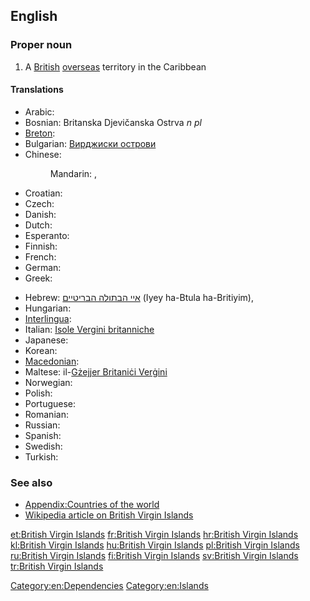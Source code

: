 ==English==
{{wikipedia}}

===Proper noun===
{{en-proper noun|sg=[[British]] [[Virgin Islands]]}}

# A [[British]] [[overseas]] territory in the Caribbean

====Translations====
{{trans-top|a British overseas territory in the Caribbean}}
* Arabic: {{t|ar|الجزر العذراء البريطانية|f|p|tr=al-júzur al-3adhraa' al-bariTaníyya|sc=Arab}}
* Bosnian: Britanska Djevičanska Ostrva ''n pl''
* [[Breton]]: {{t|br|Inizi Gwerc'h Breizh-Veur}}
* Bulgarian: [[Вирджиски острови]]
* Chinese:
*: Mandarin: {{t|zh|英屬維爾京群島|sc=Hani}}, {{t|zh|英属维尔京群岛|tr=Yīng shǔ Wéi'ěrjīng qúndǎo|sc=Hani}}
* Croatian: {{t|hr|Britanski Djevičanski otoci}}
* Czech: {{t|cs|Britské Panenské ostrovy|m|p}}
* Danish: {{t|da|Britiske Jomfruøer}}
* Dutch: {{t|nl|Britse Maagdeneilanden}}
* Esperanto: {{t|eo|Britaj Virgulininsuloj}}
* Finnish: {{t|fi|Brittiläiset Neitsytsaaret}}
* French: {{t|fr|Îles Vierges britanniques|f|p}}
* German: {{t|de|Britische Jungferninseln|f|p}}
* Greek: {{t|el|Βρετανικές Παρθένοι Νήσοι}}
{{trans-mid}}
* Hebrew: [[איי הבתולה הבריטיים]] (Iyey ha-Btula ha-Britiyim), {{t|he|איי הבתולה הבריטיים|p|tr=Iyey ha-btula ha-britiyim|sc=Hebr}}
* Hungarian: {{t+|hu|Brit Virgin-szigetek}}
* [[Interlingua]]: {{t|ia|Insulas Virgine britannic}}
* Italian: [[Isole Vergini britanniche]]
* Japanese: {{t|ja|英領ヴァージン諸島|tr=Ei-ryō Vājin-shotō|sc=Jpan}}
* Korean: {{t|ko|영국령 버진아일랜드|tr=Yeong-gunnyeong Beojin-aillaendeu|sc=Kore}}
* [[Macedonian]]: {{t|mk|Британски Девствени Острови|m|p|tr=Brítanski Dévstveni Óstrovi}}
* Maltese: il-[[Gżejjer Britaniċi Verġini]]
* Norwegian: {{t|no|Britiske Jomfruøyer}}
* Polish: {{t+|pl|Brytyjskie Wyspy Dziewicze|f|p}}
* Portuguese: {{t+|pt|Ilhas Virgens Britânicas|f|p}}
* Romanian: {{t|ro|Insulele Virgine Britanice}}
* Russian: {{t|ru|Бритaнскиe Виргинские острова|m|p|tr=Británskije Virgínskije óstrova}}
* Spanish: {{t+|es|Islas Vírgenes Británicas|f|p}}
* Swedish: {{t+|sv|Brittiska Jungfruöarna}}
* Turkish: {{t|tr|Birleşik Krallık Virgin Adaları}}
{{trans-bottom}}

===See also===
* [[Appendix:Countries of the world]]
* [[w:British Virgin Islands|Wikipedia article on British Virgin Islands]]

[[Category:en:Dependencies]]
[[Category:en:Islands]]

[[et:British Virgin Islands]]
[[fr:British Virgin Islands]]
[[hr:British Virgin Islands]]
[[kl:British Virgin Islands]]
[[hu:British Virgin Islands]]
[[pl:British Virgin Islands]]
[[ru:British Virgin Islands]]
[[fi:British Virgin Islands]]
[[sv:British Virgin Islands]]
[[tr:British Virgin Islands]]
